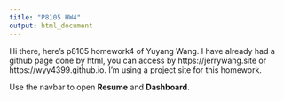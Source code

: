 ```yaml
---
title: "P8105 HW4"
output: html_document
---
```


Hi there, here's p8105 homework4 of Yuyang Wang. I have already had a github page done by html, you can access by https://jerrywang.site or https://wyy4399.github.io. I'm using a project site for this homework.



Use the navbar to open **Resume** and **Dashboard**.

